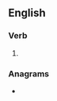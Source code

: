 ==English==

===Verb===
{{head|en|verb form}}

# {{en-past of|profile}}

===Anagrams===
* {{anagrams|en|a=defilopr|dropfile}}